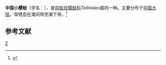 {{Speciesbox
| taxon = Tellinides chinensis
| binomial_authority = (Hanley)
}}
'''中国小樱蛤'''（学名：''{{lang|la|Tellinides chinensis}}''），是[[帘蛤目|帘蛤目]][[樱蛤科|樱蛤科]]''Tellinides''属的一种。主要分布于[[中国大陆|中国大陆]]，常栖息在潮间带至潮下带。<ref>{{cite web|url=http://shell.sinica.edu.tw/chinese/shellbase_detail.php?science_no=3795|title=国际贝库：中国小樱蛤|publisher=台湾贝类资料库|accessdate=2009-08-11|archive-date=2016-03-04|archive-url=https://web.archive.org/web/20160304194904/http://shell.sinica.edu.tw/chinese/shellbase_detail.php?science_no=3795|dead-url=no}}</ref>

== 参考文献 ==
{{reflist}}
{{Taxonbar|from=Q10873656}}
{{taxonbar}}
[[Category:樱蛤科|Z]]